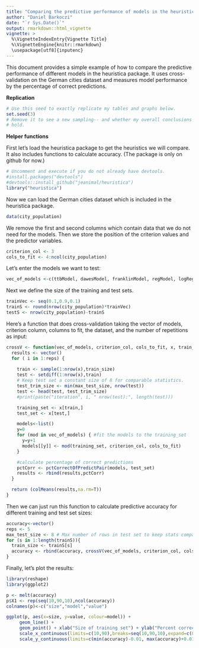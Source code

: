 ```yaml
---
title: "Comparing the predictive performance of models in the heuristica package"
author: "Daniel Barkoczi"
date: "`r Sys.Date()`"
output: rmarkdown::html_vignette
vignette: >
  %\VignetteIndexEntry{Vignette Title}
  %\VignetteEngine{knitr::rmarkdown}
  \usepackage[utf8]{inputenc}
---
```


This document provides a simple example of how to compare the predictive performance of different models in the heuristica package. It uses cross-validation on the German cities dataset and measures model performance by the percentage of correct predictions.

**Replication**

```r
# Use this seed to exactly replicate my tables and graphs below.
set.seed(3)
# Remove it to see a new sampling-- and whether my overall conclusions still
# hold.

```
**Helper functions**

First let's load the heuristica package to get the heuristics we will compare.  It also includes functions to calculate accuracy.  (The package is only on github for now.)

```r
# Uncomment and execute if you do not already have devtools.
#install.packages("devtools")
#devtools::install_github("jeanimal/heuristica")
library("heuristica")
```

Now we can load the German cities dataset which is included in the heuristica package.

```r
data(city_population)
```

We remove the first and second columns which contain data that we do not need for the models.
Then we store the position of the criterion values and the predictor variables.
```r
criterion_col <- 3
cols_to_fit <- 4:ncol(city_population)
```
Let's enter the models we want to test:
```r
vec_of_models <-c(ttbModel, dawesModel, franklinModel, regModel, logRegModel)
```
Next we define the size of the training and test sets.
```r
trainVec <- seq(0.1,0.9,0.1)
trainS <- round(nrow(city_population)*trainVec)
testS <- nrow(city_population)-trainS
```
Here's a function that does cross-validation taking the vector of models, criterion column, columns to fit, the dataset, and the number of repetitions as input:
```r
crossV <- function(vec_of_models, criterion_col, cols_to_fit, x, train_size, reps, max_test_size) {
  results <- vector()
  for ( i in 1:reps) {
  
    train <- sample(1:nrow(x),train_size)
    test <- setdiff(1:nrow(x),train)
    # Keep test set a constant size of 8 for comparable statistics.
    test_trim_size <- min(max_test_size, nrow(test))
    test <- head(test, test_trim_size)
    #print(paste("iteration", i, " nrow(test):", length(test)))

    training_set <- x[train,]
    test_set <- x[test,]

    models<-list()
    y=0
    for (mod in vec_of_models) { #fit the models to the training_set
      y=y+1
      models[[y]] <- mod(training_set, criterion_col, cols_to_fit)
    }

    #calculate percentage of correct predictions
    pctCorr <- pctCorrectOfPredictPair(models, test_set)
    results <- rbind(results,pctCorr)
  }

  return (colMeans(results,na.rm=T))
}  
```
Then we can just run this function to calculate predictive accuracy for different training and test set sizes:
```r
accuracy<-vector()
reps <- 5
max_test_size <- 8 # Max number of rows in test set to keep stats comparable
for (s in 1:length(trainS)){
  train_size <- trainS[s]
  accuracy <- rbind(accuracy, crossV(vec_of_models, criterion_col, cols_to_fit, city_population, train_size, reps, max_test_size))
}
```
Finally, let's plot the results:
```r
library(reshape)
library(ggplot2)

p <- melt(accuracy)
p$X1 <- rep(seq(10,90,10),ncol(accuracy))
colnames(p)<-c("size","model","value")

ggplot(p, aes(x=size, y=value, colour=model)) + 
     geom_line() +
     geom_point() + xlab("Size of training set") + ylab("Percent correct")+
     scale_x_continuous(limits=c(10,90),breaks=seq(10,90,10),expand=c(0.01,0.01)) +
     scale_y_continuous(limits=c(min(accuracy)-0.01, max(accuracy)+0.01),breaks=seq(0.6,0.8, 0.1),expand=c(0.01,0.01))

```
